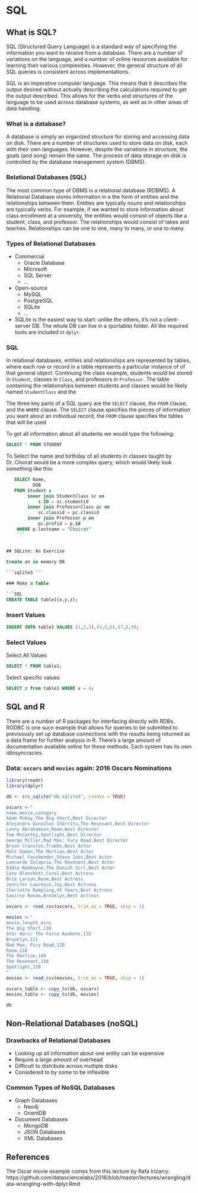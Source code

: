# SQL {#databases}

## What is SQL?

SQL (Structured Query Language) is a standard way of specifying the information you want to receive from a database. There are a number of variations on the language, and a number of online resources available for learning their various complexities. However, the general structure of all SQL queries is consistent across implementations. 

SQL is an imperative computer language. This means that it describes the output desired without actually describing the calculations required to get the output described. This allows for the verbs and structures of the language to be used across database systems, as well as in other areas of data handling.
  
### What is a database?
  
A database is simply an organized structure for storing and accessing data on disk. There are a number of structures used to store data on disk, each with their own languages. However, despite the variations in structure, the goals (and song) remain the same. The process of data storage on disk is controlled by the database management system (DBMS).  



### Relational Databases (SQL)

The most common type of DBMS is a relational database (RDBMS). A Relational Database stores information in a the form of entities and the relationships between them. Entities are typically nouns and relationships are typically verbs. For example, if we wanted to store information about class enrollment at a university, the entities would consist of objects like a student, class, and professor. The relationships would consist of takes and teaches. Relationships can be one to one, many to many, or one to many.

### Types of Relational Databases


- Commercial
    - Oracle Database
    - Microsoft
    - SQL Server
    - ...
- Open-source
    - MySQL
    - PostgreSQL
    - SQLite
    - ...
    
- SQLite is the easiest way to start: unlike the others, it's not a client-server DB.  The whole DB can live in a (portable) folder.  All the required tools are included in `dplyr`.

### SQL

In relational databases, entities and relationships are represented by tables, where each row or record in a table represents a particular instance of of that general object. Continuing the class example, students would be stored in `Student`, classes in `Class`, and professors in `Professor`. The table containing the relationships between students and classes would be likely named `StudentClass` and the 

The three key parts of a SQL query are the `SELECT` clause, the `FROM` clause, and the `WHERE` clause. The `SELECT` clause specifies the pieces of information you want about an individual record, the `FROM` clause specifies the tables that will be used


To get all information about all students we would type the following:
```SQL
SELECT * FROM STUDENT
``` 

To Select the name and birthday of all students in classes taught by Dr. Choirat would be a more complex query, which would likely look something like this:

```SQL
   SELECT Name,
          DOB
   FROM Student s 
        inner join StudentClass sc on 
            s.ID = sc.studentid
        inner join ProfessorClass pc on
            sc.classid = pc.classid
        inner join Professor p on
            pc.profid = p.id
    WHERE p.lastname = "Choirat"
    ```
        
        
## SQLite: An Exercise

Create an in memory DB

```sqlite3 ```

### Make a Table

```SQL
CREATE TABLE table1(x,y,z);

```

### Insert Values

```SQL
INSERT INTO table1 VALUES (1,2,3),(4,5,6),(7,8,9);
```

### Select Values

Select All Values
```SQL
SELECT * FROM table1;
```

Select specific values
```SQL
SELECT z from table1 WHERE x = 4;
```

## SQL and R

There are a number of R packages for interfacing directly with RDBs. RODBC is one sucn example that allows for queries to be submitted to previsously set up database connections with the results being returned as a data frame for further analysis in R. There's a large amount of documentation available online for these methods. Each system has its own idiosyncracies.

### Data: `oscars` and `movies` again: 2016 Oscars Nominations 

```r
library(readr)
library(dplyr)

db <- src_sqlite("db.sqlite3", create = TRUE)

oscars <-"
name,movie,category
Adam McKay,The Big Short,Best Director
Alejandro González Iñárritu,The Revenant,Best Director
Lenny Abrahamson,Room,Best Director
Tom McCarthy,Spotlight,Best Director
George Miller,Mad Max: Fury Road,Best Director
Bryan Cranston,Trumbo,Best Actor
Matt Damon,The Martian,Best Actor
Michael Fassbender,Steve Jobs,Best Actor
Leonardo DiCaprio,The Revenant,Best Actor
Eddie Redmayne,The Danish Girl,Best Actor
Cate Blanchett,Carol,Best Actress
Brie Larson,Room,Best Actress
Jennifer Lawrence,Joy,Best Actress
Charlotte Rampling,45 Years,Best Actress
Saoirse Ronan,Brooklyn,Best Actress
"
oscars <- read_csv(oscars, trim_ws = TRUE, skip = 1)

movies <-"
movie,length_mins
The Big Short,130
Star Wars: The Force Awakens,135
Brooklyn,111
Mad Max: Fury Road,120
Room,118
The Martian,144
The Revenant,156
Spotlight,128
"
movies <- read_csv(movies, trim_ws = TRUE, skip = 1)

oscars_table <- copy_to(db, oscars)
movies_table <- copy_to(db, movies)

db
```



## Non-Relational Databases (noSQL)

### Drawbacks of Relational Databases

- Looking up all information about one entity can be expensive
- Require a large amount of overhead
- Difficult to distribute across multiple disks
- Considered to by some to be inflexible


### Common Types of NoSQL Databases
- Graph Databases
  - Neo4j
  - OrientDB

- Document Databases
  - MongoDB
  - JSON Databases
  - XML Databases
  

## References


The Oscar movie example comes from this lecture by Rafa Irizarry:
https://github.com/datasciencelabs/2016/blob/master/lectures/wrangling/data-wrangling-with-dplyr.Rmd
  




